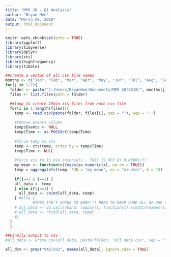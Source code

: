```yaml
---
title: "MPK 28 - Q1 Analysis"
author: "Bryan Hee"
date: "March 29, 2018"
output: html_document
---
```


```r
knitr::opts_chunk$set(echo = TRUE)
library(ggplot2)
library(tidyverse)
library(dplyr)
library(xts)
library(highfrequency)
library(tibble)
```

```r
##create a vector of all csv file names
months <- c("Jan", "Feb", "Mar", "Apr", "May", "Jun", "Jul", "Aug", "Sep", "Oct", "Nov", "Dec")
for(j in 1:2){
  folder <- paste("C:/Users/BryanHee/Documents/MPK 28/2018/", months[j],"/", sep = "")
  files <- list.files(path = folder)

  ##loop to create 15min xts files from each csv file 
  for(i in 1:length(files)){
    temp <- read.csv(paste(folder, files[i], sep = ""), sep = ",")
    
    #remove events column
    temp$Events <- NULL
    temp$Time <- as.POSIXct(temp$Time)
    
    #force temp to xts
    temp <- xts(temp, order.by = temp$Time)
    temp$Time <- NULL
    
    #force xts to 15 min intervals - THIS IS OFF BY 8 HOURS!?!
    my_mean <- function(x){mean(as.numeric(x), na.rm = TRUE)}
    temp = aggregatets(temp, FUN = "my_mean", on = "minutes", k = 15)
    
    if(j==1 & i==1) {
    all_data <- temp
    } else if(j==1) {
      all_data <- cbind(all_data, temp)
    } #else {
            #THIS ISN'T GOING TO WORK!!! NEED TO MAKE SURE ALL OF THE COLUMN NAMES ARE LINED UP CORRECTLY
    # all_data <- do.call(rbind, lapply(l, function(x) x[match(names(l[[1]]), names(x))]))
    # all_data <- rbind(all_data, temp)
    #}
  }
  }

##Finally output to csv
#all_data <- write.csv(all_data, paste(folder, "all data.csv", sep = ""))
```


```r
all_dcv <- grep("VAV|CO2", names(all_data), ignore.case = TRUE)
```

